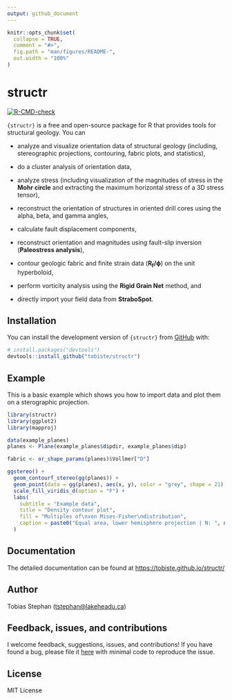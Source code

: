 ```yaml
---
output: github_document
---
```


<!-- README.md is generated from README.Rmd. Please edit that file -->

```r
knitr::opts_chunk$set(
  collapse = TRUE,
  comment = "#>",
  fig.path = "man/figures/README-",
  out.width = "100%"
)
```

# structr

<!-- badges: start -->

[![R-CMD-check](https://github.com/tobiste/structr/actions/workflows/R-CMD-check.yaml/badge.svg)](https://github.com/tobiste/structr/actions/workflows/R-CMD-check.yaml)

<!-- badges: end -->

`{structr}` is a free and open-source package for R that provides tools for structural geology. You can

-   analyze and visualize orientation data of structural geology (including, stereographic projections, contouring, fabric plots, and statistics),

-   do a cluster analysis of orientation data,

-   analyze stress (including visualization of the magnitudes of stress in the **Mohr circle** and extracting the maximum horizontal stress of a 3D stress tensor),

-   reconstruct the orientation of structures in oriented drill cores using the alpha, beta, and gamma angles,

-   calculate fault displacement components,

-   reconstruct orientation and magnitudes using fault-slip inversion (**Paleostress analysis**),

-   contour geologic fabric and finite strain data (**R<sub>f</sub>/ϕ**) on the unit hyperboloid,

-   perform vorticity analysis using the **Rigid Grain Net** method, and

-   directly import your field data from **StraboSpot**.

## Installation

You can install the development version of `{structr}` from [GitHub](https://github.com/) with:

``` r
# install.packages("devtools")
devtools::install_github("tobiste/structr")
```

## Example

This is a basic example which shows you how to import data and plot them on a sterographic projection.

```r
library(structr)
library(ggplot2)
library(mapproj)

data(example_planes)
planes <- Plane(example_planes$dipdir, example_planes$dip)

fabric <- or_shape_params(planes)$Vollmer["D"]

ggstereo() +
  geom_contourf_stereo(gg(planes)) +
  geom_point(data = gg(planes), aes(x, y), color = "grey", shape = 21) +
  scale_fill_viridis_d(option = "F") +
  labs(
    subtitle = "Example data",
    title = "Density contour plot",
    fill = "Multiples of\nvon Mises-Fisher\ndistribution",
    caption = paste0("Equal area, lower hemisphere projection | N: ", nrow(planes), " | Fabric strength: ", round(fabric, 2))
  )
```

## Documentation

The detailed documentation can be found at <https://tobiste.github.io/structr/>

## Author

Tobias Stephan ([tstephan\@lakeheadu.ca](mailto:tstephan@lakeheadu.ca){.email})

## Feedback, issues, and contributions

I welcome feedback, suggestions, issues, and contributions! If you have found a bug, please file it [here](https://github.com/tobiste/structr/issues) with minimal code to reproduce the issue.

## License

MIT License
